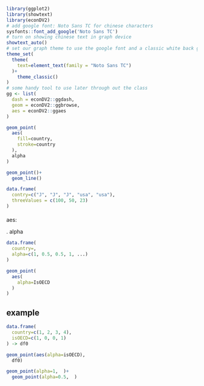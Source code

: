 
```r
library(ggplot2)
library(showtext)
library(econDV2)
# add google font: Noto Sans TC for chinese characters
sysfonts::font_add_google('Noto Sans TC')
# turn on showing chinese text in graph device
showtext_auto()
# set our graph theme to use the google font and a classic white back ground
theme_set(
  theme(
    text=element_text(family = "Noto Sans TC")
  )+
    theme_classic()
)
# some handy tool to use later through out the class
gg <- list(
  dash = econDV2::ggdash,
  geom = econDV2::ggbrowse,
  aes = econDV2::ggaes
)
```

```r
geom_point(
  aes(
    fill=country,
    stroke=country
  ),
  alpha
)
```

```r
geom_point()+
  geom_line()
```

```r
data.frame(
  contry=c("J", "J", "J", "usa", "usa"),
  threeValues = c(100, 50, 23)
)
```

####

aes:

  .  alpha

```r
data.frame(
  country=,
  alpha=c(1, 0.5, 0.5, 1, ...)
)
```

```r
geom_point(
  aes(
    alpha=IsOECD
  )
)
```


## example ##
```r
data.frame(
  country=c(1, 2, 3, 4),
  isOECD=c(1, 0, 0, 1)
) -> df0

geom_point(aes(alpha=isOECD),
  df0)
```



```r
geom_point(alpha=1,  )+
  geom_point(alpha=0.5,  )
```


